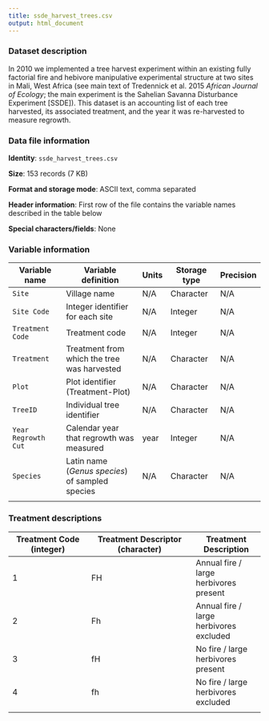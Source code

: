 ```yaml
---
title: ssde_harvest_trees.csv
output: html_document
---
```

### Dataset description
In 2010 we implemented a tree harvest experiment within an existing fully factorial fire and hebivore manipulative experimental structure at two sites in Mali, West Africa (see main text of Tredennick et al. 2015 _African Journal of Ecology_; the main experiment is the Sahelian Savanna Disturbance Experiment [SSDE]). This dataset is an accounting list of each tree harvested, its associated treatment, and the year it was re-harvested to measure regrowth.

### Data file information
**Identity**: `ssde_harvest_trees.csv`

**Size**: 153 records (7 KB)

**Format and storage mode**: ASCII text, comma separated

**Header information**: First row of the file contains the variable names described in the table below

**Special characters/fields**: None

### Variable information
| Variable name | Variable definition | Units | Storage type | Precision |
| ------------- | ------------------- | ----- | ------------ | --------- |
| `Site` | Village name | N/A | Character | N/A |
| `Site Code` | Integer identifier for each site | N/A | Integer | N/A |
| `Treatment Code` | Treatment code | N/A | Integer | N/A |
| `Treatment` | Treatment from which the tree was harvested | N/A | Character | N/A |
| `Plot` | Plot identifier (Treatment-Plot) | N/A | Character | N/A |
| `TreeID` | Individual tree identifier | N/A | Character | N/A |
| `Year Regrowth Cut` | Calendar year that regrowth was measured | year | Integer | N/A |
| `Species` | Latin name (_Genus_ _species_) of sampled species | N/A | Character | N/A |
|  |  |  |  |  |

### Treatment descriptions
| Treatment Code (integer) | Treatment Descriptor (character) | Treatment Description |
| ------------------------ | -------------------------------- | --------------------- |
| 1 | FH | Annual fire / large herbivores present |
| 2 | Fh | Annual fire / large herbivores excluded |
| 3 | fH | No fire / large herbivores present |
| 4 | fh | No fire / large herbivores excluded |
| | | |